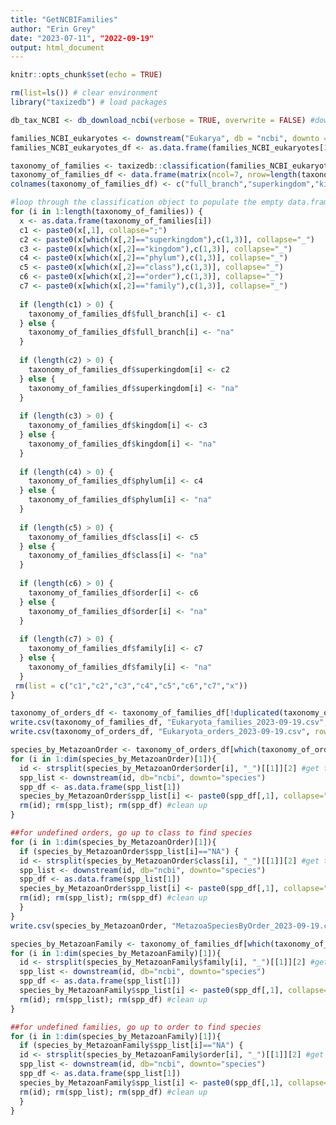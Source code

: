 ---
title: "GetNCBIFamilies"
author: "Erin Grey"
date: "2023-07-11", "2022-09-19"
output: html_document
---

```{r setup, include=FALSE}
knitr::opts_chunk$set(echo = TRUE)
```

```{r housekeeping, include=FALSE}
rm(list=ls()) # clear environment
library("taxizedb") # load packages
```

```{r get_LocalTaxonomyDatabase, include=FALSE}
db_tax_NCBI <- db_download_ncbi(verbose = TRUE, overwrite = FALSE) #download the NCBI taxonomy database
```

```{r get_Families, include=FALSE}
families_NCBI_eukaryotes <- downstream("Eukarya", db = "ncbi", downto = "family") #get all family names in Domain Eukarya, note- output is a list
families_NCBI_eukaryotes_df <- as.data.frame(families_NCBI_eukaryotes[1]) #format from list to data frame
```

```{r get_FamilyTaxonomies, include=FALSE}
taxonomy_of_families <- taxizedb::classification(families_NCBI_eukaryotes_df[,1], db="ncbi") #get full taxonomies for each family, note - output is a list-like "classification" object that sucks
taxonomy_of_families_df <- data.frame(matrix(ncol=7, nrow=length(taxonomy_of_families))) # empty dataframe
colnames(taxonomy_of_families_df) <- c("full_branch","superkingdom","kingdom","phylum","class","order","family") #add column names to the empty dataframe

#loop through the classification object to populate the empty data.frame
for (i in 1:length(taxonomy_of_families)) {
  x <- as.data.frame(taxonomy_of_families[i])
  c1 <- paste0(x[,1], collapse=";")
  c2 <- paste0(x[which(x[,2]=="superkingdom"),c(1,3)], collapse="_")
  c3 <- paste0(x[which(x[,2]=="kingdom"),c(1,3)], collapse="_")
  c4 <- paste0(x[which(x[,2]=="phylum"),c(1,3)], collapse="_")
  c5 <- paste0(x[which(x[,2]=="class"),c(1,3)], collapse="_")
  c6 <- paste0(x[which(x[,2]=="order"),c(1,3)], collapse="_")
  c7 <- paste0(x[which(x[,2]=="family"),c(1,3)], collapse="_")
  
  if (length(c1) > 0) {
    taxonomy_of_families_df$full_branch[i] <- c1
  } else {
    taxonomy_of_families_df$full_branch[i] <- "na"    
  }
  
  if (length(c2) > 0) {
    taxonomy_of_families_df$superkingdom[i] <- c2
  } else {
    taxonomy_of_families_df$superkingdom[i] <- "na"    
  }
  
  if (length(c3) > 0) {
    taxonomy_of_families_df$kingdom[i] <- c3
  } else {
    taxonomy_of_families_df$kingdom[i] <- "na"    
  }
  
  if (length(c4) > 0) {
    taxonomy_of_families_df$phylum[i] <- c4
  } else {
    taxonomy_of_families_df$phylum[i] <- "na"    
  }
  
  if (length(c5) > 0) {
    taxonomy_of_families_df$class[i] <- c5
  } else {
    taxonomy_of_families_df$class[i] <- "na"    
  }
  
  if (length(c6) > 0) {
    taxonomy_of_families_df$order[i] <- c6
  } else {
    taxonomy_of_families_df$order[i] <- "na"    
  }
  
  if (length(c7) > 0) {
    taxonomy_of_families_df$family[i] <- c7
  } else {
    taxonomy_of_families_df$family[i] <- "na"    
  }
 rm(list = c("c1","c2","c3","c4","c5","c6","c7","x"))
}
```

```{r write_FamiliesAndOrders, include=FALSE}
taxonomy_of_orders_df <- taxonomy_of_families_df[!duplicated(taxonomy_of_families_df$order),1:6]
write.csv(taxonomy_of_families_df, "Eukaryota_families_2023-09-19.csv", row.names = F)
write.csv(taxonomy_of_orders_df, "Eukaryota_orders_2023-09-19.csv", row.names = F)
```

```{r get_MetazoanSpeciesByOrder, include=FALSE}
species_by_MetazoanOrder <- taxonomy_of_orders_df[which(taxonomy_of_orders_df$kingdom=="Metazoa_33208"),]
for (i in 1:dim(species_by_MetazoanOrder)[1]){
  id <- strsplit(species_by_MetazoanOrder$order[i], "_")[[1]][2] #get the iud number for each order
  spp_list <- downstream(id, db="ncbi", downto="species")
  spp_df <- as.data.frame(spp_list[1])
  species_by_MetazoanOrder$spp_list[i] <- paste0(spp_df[,1], collapse=";") #update database
  rm(id); rm(spp_list); rm(spp_df) #clean up
}

##for undefined orders, go up to class to find species
for (i in 1:dim(species_by_MetazoanOrder)[1]){
  if (species_by_MetazoanOrder$spp_list[i]=="NA") {
  id <- strsplit(species_by_MetazoanOrder$class[i], "_")[[1]][2] #get the iud number for the class instead
  spp_list <- downstream(id, db="ncbi", downto="species")
  spp_df <- as.data.frame(spp_list[1])
  species_by_MetazoanOrder$spp_list[i] <- paste0(spp_df[,1], collapse=";") #update database
  rm(id); rm(spp_list); rm(spp_df) #clean up
  }
}
write.csv(species_by_MetazoanOrder, "MetazoaSpeciesByOrder_2023-09-19.csv", row.names = F)

```

```{r get_MetazoanSpeciesByFamily, include=FALSE}
species_by_MetazoanFamily <- taxonomy_of_families_df[which(taxonomy_of_families_df$kingdom=="Metazoa_33208"),]
for (i in 1:dim(species_by_MetazoanFamily)[1]){
  id <- strsplit(species_by_MetazoanFamily$family[i], "_")[[1]][2] #get the iud number for each order
  spp_list <- downstream(id, db="ncbi", downto="species")
  spp_df <- as.data.frame(spp_list[1])
  species_by_MetazoanFamily$spp_list[i] <- paste0(spp_df[,1], collapse=";") #update database
  rm(id); rm(spp_list); rm(spp_df) #clean up
}

##for undefined families, go up to order to find species
for (i in 1:dim(species_by_MetazoanFamily)[1]){
  if (species_by_MetazoanFamily$spp_list[i]=="NA") {
  id <- strsplit(species_by_MetazoanFamily$order[i], "_")[[1]][2] #get the iud number for the class instead
  spp_list <- downstream(id, db="ncbi", downto="species")
  spp_df <- as.data.frame(spp_list[1])
  species_by_MetazoanFamily$spp_list[i] <- paste0(spp_df[,1], collapse=";") #update database
  rm(id); rm(spp_list); rm(spp_df) #clean up
  }
}
```